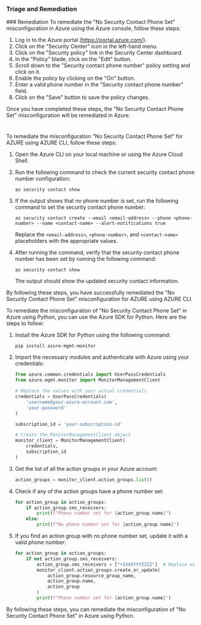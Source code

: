
### Triage and Remediation
<Tabs>
<Tab title='Remediation'>
### Remediation

<AccordionGroup>
<Accordion title='Using Console' defaultOpen='true'>
To remediate the "No Security Contact Phone Set" misconfiguration in Azure using the Azure console, follow these steps:

1. Log in to the Azure portal (https://portal.azure.com/).
2. Click on the "Security Center" icon in the left-hand menu.
3. Click on the "Security policy" link in the Security Center dashboard.
4. In the "Policy" blade, click on the "Edit" button.
5. Scroll down to the "Security contact phone number" policy setting and click on it.
6. Enable the policy by clicking on the "On" button.
7. Enter a valid phone number in the "Security contact phone number" field.
8. Click on the "Save" button to save the policy changes.

Once you have completed these steps, the "No Security Contact Phone Set" misconfiguration will be remediated in Azure.

#
</Accordion>

<Accordion title='Using CLI'>
To remediate the misconfiguration "No Security Contact Phone Set" for AZURE using AZURE CLI, follow these steps:

1. Open the Azure CLI on your local machine or using the Azure Cloud Shell.
2. Run the following command to check the current security contact phone number configuration:

   ```
   az security contact show
   ```

3. If the output shows that no phone number is set, run the following command to set the security contact phone number:

   ```
   az security contact create --email <email-address> --phone <phone-number> --name <contact-name> --alert-notifications true
   ```

   Replace the `<email-address>`, `<phone-number>`, and `<contact-name>` placeholders with the appropriate values.

4. After running the command, verify that the security contact phone number has been set by running the following command:

   ```
   az security contact show
   ```

   The output should show the updated security contact information.

By following these steps, you have successfully remediated the "No Security Contact Phone Set" misconfiguration for AZURE using AZURE CLI.
</Accordion>

<Accordion title='Using Python'>
To remediate the misconfiguration of "No Security Contact Phone Set" in Azure using Python, you can use the Azure SDK for Python. Here are the steps to follow:

1. Install the Azure SDK for Python using the following command:

   ```
   pip install azure-mgmt-monitor
   ```

2. Import the necessary modules and authenticate with Azure using your credentials:

   ```python
   from azure.common.credentials import UserPassCredentials
   from azure.mgmt.monitor import MonitorManagementClient

   # Replace the values with your actual credentials
   credentials = UserPassCredentials(
       'username@your-azure-account.com',
       'your-password'
   )

   subscription_id = 'your-subscription-id'

   # Create the MonitorManagementClient object
   monitor_client = MonitorManagementClient(
       credentials,
       subscription_id
   )
   ```

3. Get the list of all the action groups in your Azure account:

   ```python
   action_groups = monitor_client.action_groups.list()
   ```

4. Check if any of the action groups have a phone number set:

   ```python
   for action_group in action_groups:
       if action_group.sms_receivers:
           print(f"Phone number set for {action_group.name}")
       else:
           print(f"No phone number set for {action_group.name}")
   ```

5. If you find an action group with no phone number set, update it with a valid phone number:

   ```python
   for action_group in action_groups:
       if not action_group.sms_receivers:
           action_group.sms_receivers = ["+1XXXYYYZZZZ"]  # Replace with your phone number
           monitor_client.action_groups.create_or_update(
               action_group.resource_group_name,
               action_group.name,
               action_group
           )
           print(f"Phone number set for {action_group.name}")
   ```

By following these steps, you can remediate the misconfiguration of "No Security Contact Phone Set" in Azure using Python.
</Accordion>

</AccordionGroup>
</Tab>
</Tabs>

